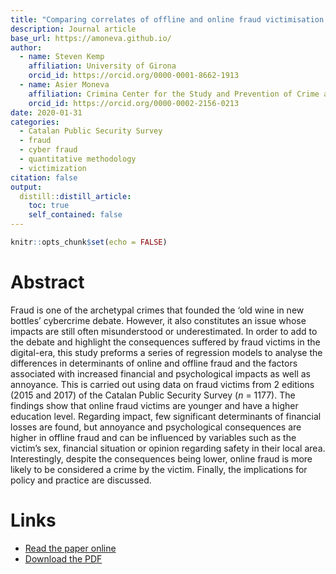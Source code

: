 ```yaml
---
title: "Comparing correlates of offline and online fraud victimisation and impacts"
description: Journal article
base_url: https://amoneva.github.io/
author:
  - name: Steven Kemp
    affiliation: University of Girona 
    orcid_id: https://orcid.org/0000-0001-8662-1913
  - name: Asier Moneva
    affiliation: Crimina Center for the Study and Prevention of Crime at Miguel Hernandez University
    orcid_id: https://orcid.org/0000-0002-2156-0213
date: 2020-01-31
categories:
  - Catalan Public Security Survey
  - fraud
  - cyber fraud
  - quantitative methodology
  - victimization
citation: false
output:
  distill::distill_article:
    toc: true
    self_contained: false
---
```


```r
knitr::opts_chunk$set(echo = FALSE)
```

# Abstract

Fraud is one of the archetypal crimes that founded the ‘old wine in new bottles’ cybercrime debate. However, it also constitutes an issue whose impacts are still often misunderstood or underestimated. In order to add to the debate and highlight the consequences suffered by fraud victims in the digital-era, this study preforms a series of regression models to analyse the differences in determinants of online and offline fraud and the factors associated with increased financial and psychological impacts as well as annoyance. This is carried out using data on fraud victims from 2 editions (2015 and 2017) of the Catalan Public Security Survey (*n* = 1177). The findings show that online fraud victims are younger and have a higher education level. Regarding impact, few significant determinants of financial losses are found, but annoyance and psychological consequences are higher in offline fraud and can be influenced by variables such as the victim’s sex, financial situation or opinion regarding safety in their local area. Interestingly, despite the consequences being lower, online fraud is more likely to be considered a crime by the victim. Finally, the implications for policy and practice are discussed.

# Links

-   [Read the paper online](https://indret.com/fraude-online-vs-offline-factores-predictores-de-victimizacion-y-su-impacto/?edicion=1.20)
-   [Download the PDF](kemp_2020_comparing_correlates_of_online_and.pdf)
